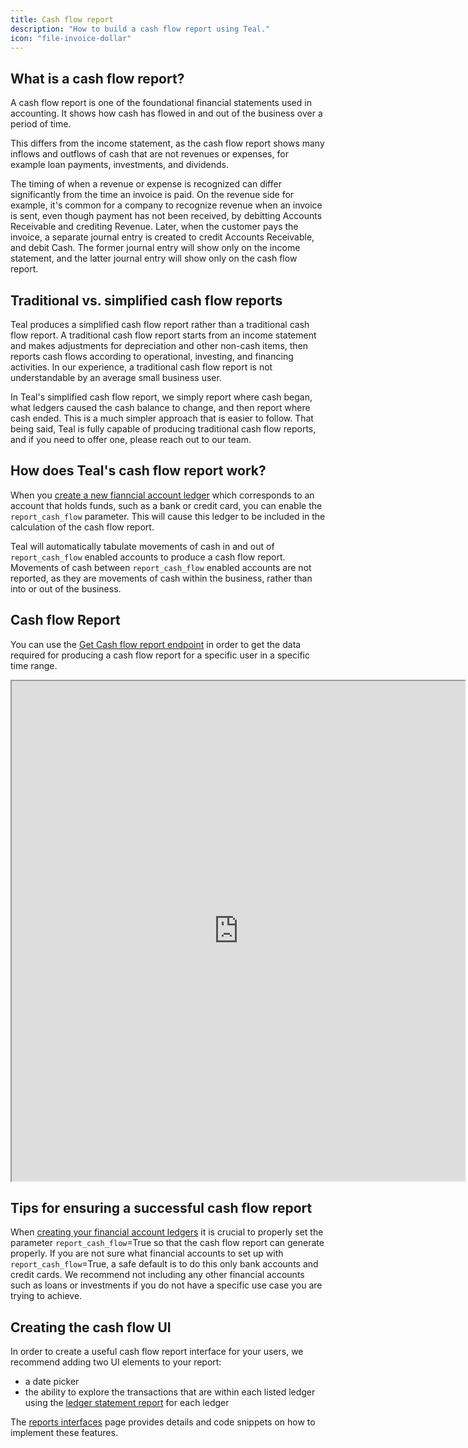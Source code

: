 ```yaml
---
title: Cash flow report
description: "How to build a cash flow report using Teal."
icon: "file-invoice-dollar"
---
```


## What is a cash flow report?

A cash flow report is one of the foundational financial statements used in accounting. It shows how cash has flowed in and out of the business over a period of time.

This differs from the income statement, as the cash flow report shows many inflows and outflows of cash that are not revenues or expenses, for example loan payments, investments, and dividends.

The timing of when a revenue or expense is recognized can differ significantly from the time an invoice is paid. On the revenue side for example, it's common for a company to recognize revenue when an invoice is sent, even though payment has not been received, by debitting Accounts Receivable and crediting Revenue. Later, when the customer pays the invoice, a separate journal entry is created to credit Accounts Receivable, and debit Cash. The former journal entry will show only on the income statement, and the latter journal entry will show only on the cash flow report.

## Traditional vs. simplified cash flow reports

Teal produces a simplified cash flow report rather than a traditional cash flow report. A traditional cash flow report starts from an income statement and makes adjustments for depreciation and other non-cash items, then reports cash flows according to operational, investing, and financing activities. In our experience, a traditional cash flow report is not understandable by an average small business user.

In Teal's simplified cash flow report, we simply report where cash began, what ledgers caused the cash balance to change, and then report where cash ended. This is a much simpler approach that is easier to follow. That being said, Teal is fully capable of producing traditional cash flow reports, and if you need to offer one, please reach out to our team.

## How does Teal's cash flow report work?

When you [create a new fianncial account ledger](/transactions/create_ledger) which corresponds to an account that holds funds, 
such as a bank or credit card, you can enable the `report_cash_flow` parameter. 
This will cause this ledger to be included in the calculation of the cash flow report.

Teal will automatically tabulate movements of cash in and out of `report_cash_flow` enabled accounts to produce a cash flow report. 
Movements of cash between `report_cash_flow` enabled accounts are not reported, as they are movements of cash within the business, 
rather than into or out of the business.

## Cash flow Report

You can use the [Get Cash flow report endpoint](/api-reference/reports/get_cash_flow_report) in order to get the data required for producing a cash flow report for a specific user in a specific time range.

<iframe
  src="https://codesandbox.io/embed/cashflow-statement-ge9iwv?codemirror=1&fontsize=14&hidenavigation=1&hidedevtools=1&theme=dark&view=preview"
  width="725"
  height="800"
  title="Cash flow report"
  allow="accelerometer; ambient-light-sensor; camera; encrypted-media; geolocation; gyroscope; hid; microphone; midi; payment; usb; vr; xr-spatial-tracking"
  sandbox="allow-forms allow-modals allow-popups allow-presentation allow-same-origin allow-scripts"
></iframe>

## Tips for ensuring a successful cash flow report

When [creating your financial account ledgers](/transactions/create_ledger) it is crucial to properly set the parameter `report_cash_flow`=True so that the cash flow report can generate properly. If you are not sure what financial accounts to set up with `report_cash_flow`=True, a safe default is to do this only bank accounts and credit cards. We recommend not including any other financial accounts such as loans or investments if you do not have a specific use case you are trying to achieve.

## Creating the cash flow UI

In order to create a useful cash flow report interface for your users, we recommend adding two UI elements to your report:

- a date picker
- the ability to explore the transactions that are within each listed ledger using the [ledger statement report](/reports/ledger_statement) for each ledger

The [reports interfaces](/interfaces/reports) page provides details and code snippets on how to implement these features.
